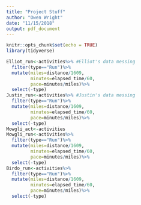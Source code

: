 ```yaml
---
title: "Project Stuff"
author: "Owen Wright"
date: "11/15/2018"
output: pdf_document
---
```


```r
knitr::opts_chunk$set(echo = TRUE)
library(tidyverse)
```

```r
Elliot_run<-activities%>% #Elliot's data messing
  filter(type=="Run")%>%
  mutate(miles=distance/1609,
         minutes=elapsed_time/60,
         pace=minutes/miles)%>%
  select(-type)
Justin_run<-activities%>% #Justin's data messing
  filter(type=="Run")%>%
  mutate(miles=distance/1609,
         minutes=elapsed_time/60,
         pace=minutes/miles)%>%
  select(-type)
Mowgli_act<-activities
Mowgli_run<-activities%>% 
  filter(type=="Run")%>%
  mutate(miles=distance/1609,
         minutes=elapsed_time/60,
         pace=minutes/miles)%>%
  select(-type)
Birdo_run<-activities%>%
  filter(type=="Run")%>%
  mutate(miles=distance/1609,
         minutes=elapsed_time/60,
         pace=minutes/miles)%>%
  select(-type)
```
